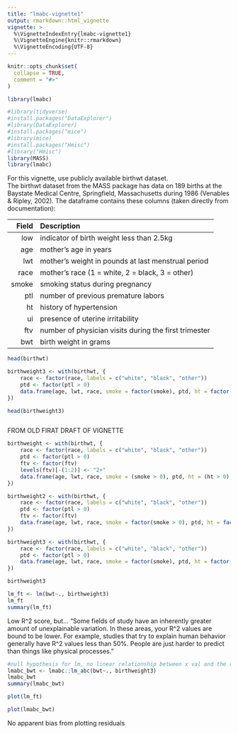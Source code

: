 ```yaml
---
title: "lmabc-vignette1"
output: rmarkdown::html_vignette
vignette: >
  %\VignetteIndexEntry{lmabc-vignette1}
  %\VignetteEngine{knitr::rmarkdown}
  %\VignetteEncoding{UTF-8}
---
```


```r
knitr::opts_chunk$set(
  collapse = TRUE,
  comment = "#>"
)
```

```r
library(lmabc)
```


```r
#library(tidyverse)
#install.packages("DataExplorer")
#library(DataExplorer)
#install.packages("mice")
#library(mice)
#install.packages("Hmisc")
#library("Hmisc")
library(MASS)
library(lmabc)
```

For this vignette, use publicly available birthwt dataset.   
The birthwt dataset from the MASS package has data on 189 births at the Baystate Medical Centre, Springfield, Massachusetts during 1986 (Venables & Ripley, 2002). 
The dataframe contains these columns (taken directly from documentation):  

|Field|Description|
|---:|:---|
|low|indicator of birth weight less than 2.5kg|
|age|mother’s age in years|
|lwt|mother’s weight in pounds at last menstrual period|
|race|mother’s race (1 = white, 2 = black, 3 = other)|
|smoke|smoking status during pregnancy|
|ptl|number of previous premature labors|
|ht|history of hypertension|
|ui|presence of uterine irritability|
|ftv|number of physician visits during the first trimester|
|bwt|birth weight in grams|


```r
head(birthwt)
```

```r
birthweight3 <- with(birthwt, {
	race <- factor(race, labels = c("white", "black", "other"))
	ptd <- factor(ptl > 0)
	data.frame(age, lwt, race, smoke = factor(smoke), ptd, ht = factor(ht > 0), ui = factor(ui > 0 ), ftv, bwt)
})

head(birthweight3)
```

```r

```



FROM OLD FIRAT DRAFT OF VIGNETTE 

```r
birthweight <- with(birthwt, {
	race <- factor(race, labels = c("white", "black", "other"))
	ptd <- factor(ptl > 0)
	ftv <- factor(ftv)
	levels(ftv)[-(1:2)] <- "2+"
	data.frame(age, lwt, race, smoke = (smoke > 0), ptd, ht = (ht > 0), ui = (ui > 0), ftv, bwt)
})
```

```r
birthweight2 <- with(birthwt, {
	race <- factor(race, labels = c("white", "black", "other"))
	ptd <- factor(ptl > 0)
	ftv <- factor(ftv)
	data.frame(age, lwt, race, smoke = factor(smoke > 0), ptd, ht = factor(ht > 0), ui = factor(ui > 0), ftv, bwt)
})

```

```r
birthweight3 <- with(birthwt, {
	race <- factor(race, labels = c("white", "black", "other"))
	ptd <- factor(ptl > 0)
	data.frame(age, lwt, race, smoke = factor(smoke), ptd, ht = factor(ht > 0), ui = factor(ui > 0 ), ftv, bwt)
})

birthweight3
```

```r
lm_ft <- lm(bwt~., birthweight3)
lm_ft
summary(lm_ft)
```

Low R^2 score, but...
"Some fields of study have an inherently greater amount of unexplainable variation. In these areas, your R^2 values are bound to be lower. For example, studies that try to explain human behavior generally have R^2 values less than 50%. People are just harder to predict than things like physical processes."
```r
#null hypothesis for lm, no linear relationship between x val and the response 
lmabc_bwt <- lmabc::lm_abc(bwt~., birthweight3)
lmabc_bwt
summary(lmabc_bwt)
```


```r
plot(lm_ft)
```

```r
plot(lmabc_bwt)
```

No apparent bias from plotting residuals 
